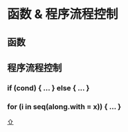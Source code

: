 # 函数 & 程序流程控制

## 函数

## 程序流程控制

### if (cond) { ... } else { ... }

### for (i in seq(along.with = x)) { ... }


<a name="header"></a>

[⇧](#header)